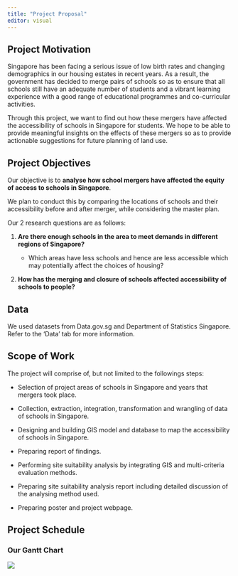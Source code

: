 ```yaml
---
title: "Project Proposal"
editor: visual
---
```


## Project Motivation

Singapore has been facing a serious issue of low birth rates and changing demographics in our housing estates in recent years. As a result, the government has decided to merge pairs of schools so as to ensure that all schools still have an adequate number of students and a vibrant learning experience with a good range of educational programmes and co-curricular activities.

Through this project, we want to find out how these mergers have affected the accessibility of schools in Singapore for students. We hope to be able to provide meaningful insights on the effects of these mergers so as to provide actionable suggestions for future planning of land use.

## Project Objectives

Our objective is to **analyse how school mergers have affected the equity of access to schools in Singapore**.

We plan to conduct this by comparing the locations of schools and their accessibility before and after merger, while considering the master plan.

Our 2 research questions are as follows:

1.  **Are there enough schools in the area to meet demands in different regions of Singapore?**

    -   Which areas have less schools and hence are less accessible which may potentially affect the choices of housing?

2.  **How has the merging and closure of schools affected accessibility of schools to people?**

## Data

We used datasets from Data.gov.sg and Department of Statistics Singapore. Refer to the 'Data' tab for more information.

## Scope of Work

The project will comprise of, but not limited to the followings steps:

-   Selection of project areas of schools in Singapore and years that mergers took place.

-   Collection, extraction, integration, transformation and wrangling of data of schools in Singapore.

-   Designing and building GIS model and database to map the accessibility of schools in Singapore.

-   Preparing report of findings.

-   Performing site suitability analysis by integrating GIS and multi-criteria evaluation methods.

-   Preparing site suitability analysis report including detailed discussion of the analysing method used.

-   Preparing poster and project webpage.

## Project Schedule

### Our Gantt Chart

![](images/GIS%20Gantt%20Chart.jpg){fig-align="left"}

